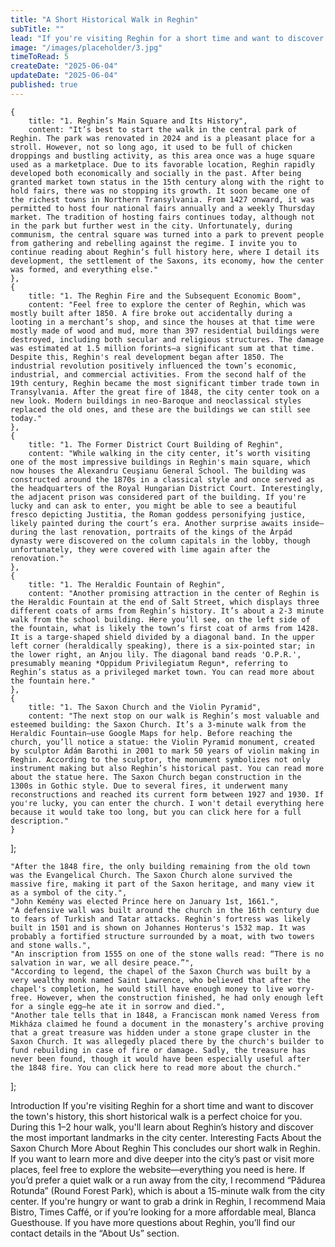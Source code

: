 ```yaml
---
title: "A Short Historical Walk in Reghin"
subTitle: ""
lead: "If you're visiting Reghin for a short time and want to discover the town's history, this short historical walk is a perfect choice for you."
image: "/images/placeholder/3.jpg"
timeToRead: 5
createDate: "2025-06-04"
updateDate: "2025-06-04"
published: true
---
```


    {
        title: "1. Reghin’s Main Square and Its History",
        content: "It’s best to start the walk in the central park of Reghin. The park was renovated in 2024 and is a pleasant place for a stroll. However, not so long ago, it used to be full of chicken droppings and bustling activity, as this area once was a huge square used as a marketplace. Due to its favorable location, Reghin rapidly developed both economically and socially in the past. After being granted market town status in the 15th century along with the right to hold fairs, there was no stopping its growth. It soon became one of the richest towns in Northern Transylvania. From 1427 onward, it was permitted to host four national fairs annually and a weekly Thursday market. The tradition of hosting fairs continues today, although not in the park but further west in the city. Unfortunately, during communism, the central square was turned into a park to prevent people from gathering and rebelling against the regime. I invite you to continue reading about Reghin’s full history here, where I detail its development, the settlement of the Saxons, its economy, how the center was formed, and everything else."
    },
    {
        title: "1. The Reghin Fire and the Subsequent Economic Boom",
        content: "Feel free to explore the center of Reghin, which was mostly built after 1850. A fire broke out accidentally during a looting in a merchant’s shop, and since the houses at that time were mostly made of wood and mud, more than 397 residential buildings were destroyed, including both secular and religious structures. The damage was estimated at 1.5 million forints—a significant sum at that time. Despite this, Reghin's real development began after 1850. The industrial revolution positively influenced the town’s economic, industrial, and commercial activities. From the second half of the 19th century, Reghin became the most significant timber trade town in Transylvania. After the great fire of 1848, the city center took on a new look. Modern buildings in neo-Baroque and neoclassical styles replaced the old ones, and these are the buildings we can still see today."
    },
    {
        title: "1. The Former District Court Building of Reghin",
        content: "While walking in the city center, it’s worth visiting one of the most impressive buildings in Reghin's main square, which now houses the Alexandru Ceuşianu General School. The building was constructed around the 1870s in a classical style and once served as the headquarters of the Royal Hungarian District Court. Interestingly, the adjacent prison was considered part of the building. If you're lucky and can ask to enter, you might be able to see a beautiful fresco depicting Justitia, the Roman goddess personifying justice, likely painted during the court’s era. Another surprise awaits inside—during the last renovation, portraits of the kings of the Árpád dynasty were discovered on the column capitals in the lobby, though unfortunately, they were covered with lime again after the renovation."
    },
    {
        title: "1. The Heraldic Fountain of Reghin",
        content: "Another promising attraction in the center of Reghin is the Heraldic Fountain at the end of Salt Street, which displays three different coats of arms from Reghin’s history. It’s about a 2-3 minute walk from the school building. Here you’ll see, on the left side of the fountain, what is likely the town’s first coat of arms from 1428. It is a targe-shaped shield divided by a diagonal band. In the upper left corner (heraldically speaking), there is a six-pointed star; in the lower right, an Anjou lily. The diagonal band reads 'O.P.R.', presumably meaning *Oppidum Privilegiatum Regun*, referring to Reghin’s status as a privileged market town. You can read more about the fountain here."
    },
    {
        title: "1. The Saxon Church and the Violin Pyramid",
        content: "The next stop on our walk is Reghin’s most valuable and esteemed building: the Saxon Church. It’s a 3-minute walk from the Heraldic Fountain—use Google Maps for help. Before reaching the church, you’ll notice a statue: the Violin Pyramid monument, created by sculptor Ádám Barothi in 2001 to mark 50 years of violin making in Reghin. According to the sculptor, the monument symbolizes not only instrument making but also Reghin’s historical past. You can read more about the statue here. The Saxon Church began construction in the 1300s in Gothic style. Due to several fires, it underwent many reconstructions and reached its current form between 1927 and 1930. If you're lucky, you can enter the church. I won't detail everything here because it would take too long, but you can click here for a full description."
    }
];

    "After the 1848 fire, the only building remaining from the old town was the Evangelical Church. The Saxon Church alone survived the massive fire, making it part of the Saxon heritage, and many view it as a symbol of the city.",
    "John Kemény was elected Prince here on January 1st, 1661.",
    "A defensive wall was built around the church in the 16th century due to fears of Turkish and Tatar attacks. Reghin's fortress was likely built in 1501 and is shown on Johannes Honterus's 1532 map. It was probably a fortified structure surrounded by a moat, with two towers and stone walls.",
    "An inscription from 1555 on one of the stone walls read: “There is no salvation in war, we all desire peace.”",
    "According to legend, the chapel of the Saxon Church was built by a very wealthy monk named Saint Lawrence, who believed that after the chapel's completion, he would still have enough money to live worry-free. However, when the construction finished, he had only enough left for a single egg—he ate it in sorrow and died.",
    "Another tale tells that in 1848, a Franciscan monk named Veress from Mikháza claimed he found a document in the monastery’s archive proving that a great treasure was hidden under a stone grape cluster in the Saxon Church. It was allegedly placed there by the church's builder to fund rebuilding in case of fire or damage. Sadly, the treasure has never been found, though it would have been especially useful after the 1848 fire. You can click here to read more about the church."
];

<ContentTitle>
    Introduction
</ContentTitle>
<ContentTextBlock>
    If you're visiting Reghin for a short time and want to discover the town's history, this short historical walk is a perfect choice for you. During this 1–2 hour walk, you'll learn about Reghin’s history and discover the most important landmarks in the city center.
</ContentTextBlock>
<CheckpointComponent items={tourItems} />
<ContentTitle size="xl" count={1}>
    Interesting Facts About the Saxon Church
</ContentTitle>
<ContentList contentArray={interestingThings} />
<ContentTitle size="xl" count={1}>
    More About Reghin
</ContentTitle>
<ContentTitle>
    This concludes our short walk in Reghin. If you want to learn more and dive deeper into the city’s past or visit more places, feel free to explore the website—everything you need is here. If you’d prefer a quiet walk or a run away from the city, I recommend “Pădurea Rotunda” (Round Forest Park), which is about a 15-minute walk from the city center.
</ContentTitle>
<ContentTitle>
    If you're hungry or want to grab a drink in Reghin, I recommend Maia Bistro, Times Caffé, or if you’re looking for a more affordable meal, Blanca Guesthouse.
</ContentTitle>
<ContentTitle>
    If you have more questions about Reghin, you’ll find our contact details in the “About Us” section.
</ContentTitle>
